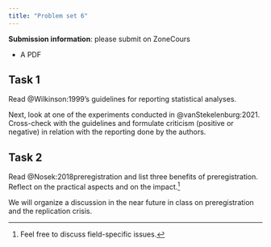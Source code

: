 ```yaml
---
title: "Problem set 6"
---
```



**Submission information**: please submit on ZoneCours

- A PDF

## Task 1

Read @Wilkinson:1999's guidelines for reporting statistical analyses.

Next, look at one of the experiments conducted in @vanStekelenburg:2021. Cross-check with the guidelines and formulate criticism (positive or negative) in relation with the reporting done by the authors.


## Task 2


Read @Nosek:2018preregistration and list three benefits of preregistration. Reflect on the practical aspects and on the impact.^[Feel free to discuss field-specific issues.]

We will organize a discussion in the near future in class on preregistration and the replication crisis.
